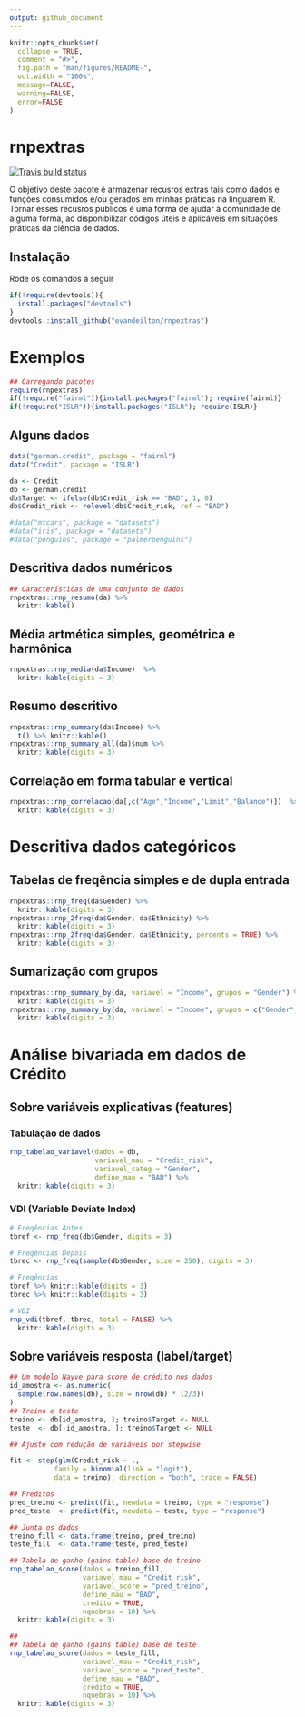 ```yaml
---
output: github_document
---
```


<!-- README.md is generated from README.Rmd. Please edit that file -->

```r
knitr::opts_chunk$set(
  collapse = TRUE,
  comment = "#>",
  fig.path = "man/figures/README-",
  out.width = "100%",
  message=FALSE,
  warning=FALSE,
  error=FALSE
)
```

# rnpextras

<!-- badges: start -->
[![Travis build status](https://travis-ci.com/evandeilton/rnpextras.svg?branch=main)](https://travis-ci.com/evandeilton/rnpextras)
<!-- badges: end -->

O objetivo deste pacote é armazenar recusros extras tais como dados e funções consumidos e/ou gerados em minhas práticas
na linguarem R. Tornar esses recusros públicos é uma forma de ajudar à comunidade de alguma forma, ao disponibilizar 
códigos úteis e aplicáveis em situações práticas da ciência de dados.

## Instalação

Rode os comandos a seguir

``` r
if(!require(devtools)){
  install.packages("devtools")
}
devtools::install_github("evandeilton/rnpextras")
```

# Exemplos

```r
## Carregando pacotes
require(rnpextras)
if(!require("fairml")){install.packages("fairml"); require(fairml)}
if(!require("ISLR")){install.packages("ISLR"); require(ISLR)}
```


## Alguns dados
```r
data("german.credit", package = "fairml")
data("Credit", package = "ISLR")

da <- Credit
db <- german.credit
db$Target <- ifelse(db$Credit_risk == "BAD", 1, 0)
db$Credit_risk <- relevel(db$Credit_risk, ref = "BAD")

#data("mtcars", package = "datasets")
#data("iris", package = "datasets")
#data("penguins", package = "palmerpenguins")
```

## Descritiva dados numéricos

```r
## Características de uma conjunto de dados
rnpextras::rnp_resumo(da) %>% 
  knitr::kable()
```

## Média artmética simples, geométrica e harmônica 

```r
rnpextras::rnp_media(da$Income)  %>% 
  knitr::kable(digits = 3)
```


## Resumo descritivo
```r
rnpextras::rnp_summary(da$Income) %>% 
  t() %>% knitr::kable()
rnpextras::rnp_summary_all(da)$num %>% 
  knitr::kable(digits = 3)
```

## Correlação em forma tabular e vertical
```r
rnpextras::rnp_correlacao(da[,c("Age","Income","Limit","Balance")])  %>% 
  knitr::kable(digits = 3)
```

# Descritiva dados categóricos

## Tabelas de freqência simples e de dupla entrada
```r
rnpextras::rnp_freq(da$Gender) %>% 
  knitr::kable(digits = 3)
rnpextras::rnp_2freq(da$Gender, da$Ethnicity) %>% 
  knitr::kable(digits = 3)
rnpextras::rnp_2freq(da$Gender, da$Ethnicity, percents = TRUE) %>% 
  knitr::kable(digits = 3)
```


## Sumarização com grupos
```r
rnpextras::rnp_summary_by(da, variavel = "Income", grupos = "Gender") %>% 
  knitr::kable(digits = 3)
rnpextras::rnp_summary_by(da, variavel = "Income", grupos = c("Gender","Student")) %>% 
  knitr::kable(digits = 3)
```


# Análise bivariada em dados de Crédito

## Sobre variáveis explicativas (features)

### Tabulação de dados
```r
rnp_tabelao_variavel(dados = db, 
                     variavel_mau = "Credit_risk", 
                     variavel_categ = "Gender",
                     define_mau = "BAD") %>% 
  knitr::kable(digits = 3)
```


### VDI (Variable Deviate Index)
```r
# Freqências Antes
tbref <- rnp_freq(db$Gender, digits = 3)

# Freqências Depois
tbrec <- rnp_freq(sample(db$Gender, size = 250), digits = 3)

# Freqências
tbref %>% knitr::kable(digits = 3)
tbrec %>% knitr::kable(digits = 3)

# VDI
rnp_vdi(tbref, tbrec, total = FALSE) %>% 
  knitr::kable(digits = 3)
```


## Sobre variáveis resposta (label/target)

```r
## Um modelo Nayve para score de crédito nos dados
id_amostra <- as.numeric(
  sample(row.names(db), size = nrow(db) * (2/3))
)
## Treino e teste
treino <- db[id_amostra, ]; treino$Target <- NULL
teste  <- db[-id_amostra, ]; treino$Target <- NULL

## Ajuste com redução de variáveis por stepwise

fit <- step(glm(Credit_risk ~ ., 
           family = binomial(link = "logit"),
           data = treino), direction = "both", trace = FALSE)

## Preditos
pred_treino <- predict(fit, newdata = treino, type = "response")
pred_teste  <- predict(fit, newdata = teste, type = "response")

## Junta os dados
treino_fill <- data.frame(treino, pred_treino)
teste_fill  <- data.frame(teste, pred_teste)
```

```r
## Tabela de ganho (gains table) base de treino
rnp_tabelao_score(dados = treino_fill,
                  variavel_mau = "Credit_risk", 
                  variavel_score = "pred_treino", 
                  define_mau = "BAD",
                  credito = TRUE,
                  nquebras = 10) %>% 
  knitr::kable(digits = 3)

## 
## Tabela de ganho (gains table) base de teste
rnp_tabelao_score(dados = teste_fill,
                  variavel_mau = "Credit_risk", 
                  variavel_score = "pred_teste", 
                  define_mau = "BAD",
                  credito = TRUE,
                  nquebras = 10) %>% 
  knitr::kable(digits = 3)
```






